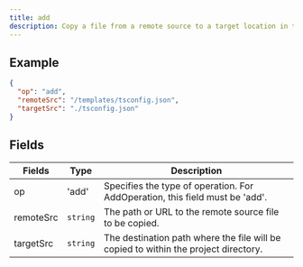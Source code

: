 ```yaml
---
title: add
description: Copy a file from a remote source to a target location in the project directory.
---
```


## Example

```json
{
  "op": "add",
  "remoteSrc": "/templates/tsconfig.json",
  "targetSrc": "./tsconfig.json"
}
```

## Fields

| Fields    | Type     | Description                                                                         |
| --------- | -------- | ----------------------------------------------------------------------------------- |
| op        | 'add'    | Specifies the type of operation. For AddOperation, this field must be 'add'.        |
| remoteSrc | `string` | The path or URL to the remote source file to be copied.                             |
| targetSrc | `string` | The destination path where the file will be copied to within the project directory. |
